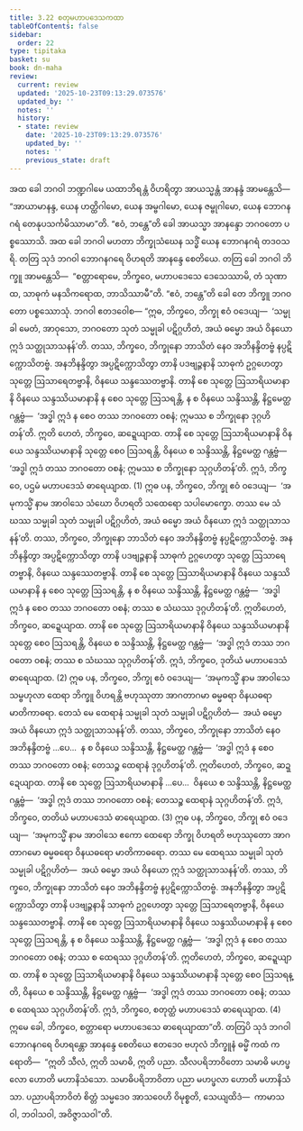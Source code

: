 ```yaml
---
title: 3.22 စတုမဟာပဒေသကထာ
tableOfContents: false
sidebar:
  order: 22
type: tipitaka
basket: su
book: dn-maha
review:
  current: review
  updated: '2025-10-23T09:13:29.073576'
  updated_by: ''
  notes: ''
  history:
  - state: review
    date: '2025-10-23T09:13:29.073576'
    updated_by: ''
    notes: ''
    previous_state: draft
---
```



<ReviewStatus review={frontmatter.review} showDetails={true} />

<HypothesisAnnotation frontmatter={frontmatter} />

<DynamicBreadcrumb />

<Division number="187" book="dn-maha" e="ch" v="7" p="102">

<Paragraph number="414" book="dn-maha">
အထ ခေါ ဘဂဝါ ဘဏ္ဍဂါမေ ယထာဘိရန္တံ ဝိဟရိတွာ အာယသ္မန္တံ အာနန္ဒံ အာမန္တေသိ—  “အာယာမာနန္ဒ, ယေန ဟတ္ထိဂါမော, ယေန အမ္ဗဂါမော, ယေန ဇမ္ဗုဂါမော, ယေန ဘောဂနဂရံ တေနုပသင်္ကမိဿာမာ”တိ. “ဧဝံ, ဘန္တေ”တိ ခေါ အာယသ္မာ အာနန္ဒော ဘဂဝတော ပစ္စဿောသိ. အထ ခေါ ဘဂဝါ မဟတာ ဘိက္ခုသံဃေန သဒ္ဓိံ ယေန ဘောဂနဂရံ တဒဝသရိ. တတြ သုဒံ ဘဂဝါ ဘောဂနဂရေ ဝိဟရတိ အာနန္ဒေ စေတိယေ. တတြ ခေါ ဘဂဝါ ဘိက္ခူ အာမန္တေသိ—  “စတ္တာရောမေ, ဘိက္ခဝေ, မဟာပဒေသေ ဒေသေဿာမိ, တံ သုဏာထ, သာဓုကံ မနသိကရောထ, ဘာသိဿာမီ”တိ. “ဧဝံ, ဘန္တေ”တိ ခေါ တေ ဘိက္ခူ ဘဂဝတော ပစ္စဿောသုံ. ဘဂဝါ ဧတဒဝေါစ—
</Paragraph>

</Division>
<Division number="188" book="dn-maha" e="ch" v="7" p="103">

<Paragraph number="415" book="dn-maha">
“ဣဓ, ဘိက္ခဝေ, ဘိက္ခု ဧဝံ ဝဒေယျ—  ‘သမ္မုခါ မေတံ, အာဝုသော, ဘဂဝတော သုတံ သမ္မုခါ ပဋိဂ္ဂဟိတံ, အယံ ဓမ္မော အယံ ဝိနယော ဣဒံ သတ္ထုသာသနန်’တိ. တဿ, ဘိက္ခဝေ, ဘိက္ခုနော ဘာသိတံ နေဝ အဘိနန္ဒိတဗ္ဗံ နပ္ပဋိက္ကောသိတဗ္ဗံ. အနဘိနန္ဒိတွာ အပ္ပဋိက္ကောသိတွာ တာနိ ပဒဗျဉ္ဇနာနိ သာဓုကံ ဥဂ္ဂဟေတွာ သုတ္တေ ဩသာရေတဗ္ဗာနိ, ဝိနယေ သန္ဒဿေတဗ္ဗာနိ. တာနိ စေ သုတ္တေ ဩသာရိယမာနာနိ ဝိနယေ သန္ဒဿိယမာနာနိ န စေဝ သုတ္တေ ဩသရန္တိ, န စ ဝိနယေ သန္ဒိဿန္တိ, နိဋ္ဌမေတ္ထ ဂန္တဗ္ဗံ—  ‘အဒ္ဓါ ဣဒံ န စေဝ တဿ ဘဂဝတော ဝစနံ; ဣမဿ စ ဘိက္ခုနော ဒုဂ္ဂဟိတန်’တိ. ဣတိ ဟေတံ, ဘိက္ခဝေ, ဆဍ္ဍေယျာထ. တာနိ စေ သုတ္တေ ဩသာရိယမာနာနိ ဝိနယေ သန္ဒဿိယမာနာနိ သုတ္တေ စေဝ ဩသရန္တိ, ဝိနယေ စ သန္ဒိဿန္တိ, နိဋ္ဌမေတ္ထ ဂန္တဗ္ဗံ—  ‘အဒ္ဓါ ဣဒံ တဿ ဘဂဝတော ဝစနံ; ဣမဿ စ ဘိက္ခုနော သုဂ္ဂဟိတန်’တိ. ဣဒံ, ဘိက္ခဝေ, ပဌမံ မဟာပဒေသံ ဓာရေယျာထ. (1)
</Paragraph>

<Paragraph number="416" book="dn-maha">
ဣဓ ပန, ဘိက္ခဝေ, ဘိက္ခု ဧဝံ ဝဒေယျ—  ‘အမုကသ္မိံ နာမ အာဝါသေ သံဃော ဝိဟရတိ သထေရော သပါမောက္ခော. တဿ မေ သံဃဿ သမ္မုခါ သုတံ သမ္မုခါ ပဋိဂ္ဂဟိတံ, အယံ ဓမ္မော အယံ ဝိနယော ဣဒံ သတ္ထုသာသနန်’တိ. တဿ, ဘိက္ခဝေ, ဘိက္ခုနော ဘာသိတံ နေဝ အဘိနန္ဒိတဗ္ဗံ နပ္ပဋိက္ကောသိတဗ္ဗံ. အနဘိနန္ဒိတွာ အပ္ပဋိက္ကောသိတွာ တာနိ ပဒဗျဉ္ဇနာနိ သာဓုကံ ဥဂ္ဂဟေတွာ သုတ္တေ ဩသာရေတဗ္ဗာနိ, ဝိနယေ သန္ဒဿေတဗ္ဗာနိ. တာနိ စေ သုတ္တေ ဩသာရိယမာနာနိ ဝိနယေ သန္ဒဿိယမာနာနိ န စေဝ သုတ္တေ ဩသရန္တိ, န စ ဝိနယေ သန္ဒိဿန္တိ, နိဋ္ဌမေတ္ထ ဂန္တဗ္ဗံ—  ‘အဒ္ဓါ ဣဒံ န စေဝ တဿ ဘဂဝတော ဝစနံ; တဿ စ သံဃဿ ဒုဂ္ဂဟိတန်’တိ. ဣတိဟေတံ, ဘိက္ခဝေ, ဆဍ္ဍေယျာထ. တာနိ စေ သုတ္တေ ဩသာရိယမာနာနိ ဝိနယေ သန္ဒဿိယမာနာနိ သုတ္တေ စေဝ ဩသရန္တိ, ဝိနယေ စ သန္ဒိဿန္တိ, နိဋ္ဌမေတ္ထ ဂန္တဗ္ဗံ—  ‘အဒ္ဓါ ဣဒံ တဿ ဘဂဝတော ဝစနံ; တဿ စ သံဃဿ သုဂ္ဂဟိတန်’တိ. ဣဒံ, ဘိက္ခဝေ, ဒုတိယံ မဟာပဒေသံ ဓာရေယျာထ. (2)
</Paragraph>

<Paragraph number="417" book="dn-maha">
ဣဓ ပန, ဘိက္ခဝေ, ဘိက္ခု ဧဝံ ဝဒေယျ—  ‘အမုကသ္မိံ နာမ အာဝါသေ သမ္ဗဟုလာ ထေရာ ဘိက္ခူ ဝိဟရန္တိ ဗဟုဿုတာ အာဂတာဂမာ ဓမ္မဓရာ ဝိနယဓရာ မာတိကာဓရာ. တေသံ မေ ထေရာနံ သမ္မုခါ သုတံ သမ္မုခါ ပဋိဂ္ဂဟိတံ—  အယံ ဓမ္မော အယံ ဝိနယော ဣဒံ သတ္ထုသာသနန်’တိ. တဿ, ဘိက္ခဝေ, ဘိက္ခုနော ဘာသိတံ နေဝ အဘိနန္ဒိတဗ္ဗံ …ပေ…  န စ ဝိနယေ သန္ဒိဿန္တိ, နိဋ္ဌမေတ္ထ ဂန္တဗ္ဗံ—  ‘အဒ္ဓါ ဣဒံ န စေဝ တဿ ဘဂဝတော ဝစနံ; တေသဉ္စ ထေရာနံ ဒုဂ္ဂဟိတန်’တိ. ဣတိဟေတံ, ဘိက္ခဝေ, ဆဍ္ဍေယျာထ. တာနိ စေ သုတ္တေ ဩသာရိယမာနာနိ …ပေ…  ဝိနယေ စ သန္ဒိဿန္တိ, နိဋ္ဌမေတ္ထ ဂန္တဗ္ဗံ—  ‘အဒ္ဓါ ဣဒံ တဿ ဘဂဝတော ဝစနံ; တေသဉ္စ ထေရာနံ သုဂ္ဂဟိတန်’တိ. ဣဒံ, ဘိက္ခဝေ, တတိယံ မဟာပဒေသံ ဓာရေယျာထ. (3)
</Paragraph>

<Paragraph number="418" book="dn-maha">
ဣဓ ပန, ဘိက္ခဝေ, ဘိက္ခု ဧဝံ ဝဒေယျ—  ‘အမုကသ္မိံ နာမ အာဝါသေ ဧကော ထေရော ဘိက္ခု ဝိဟရတိ ဗဟုဿုတော အာဂတာဂမော ဓမ္မဓရော ဝိနယဓရော မာတိကာဓရော. တဿ မေ ထေရဿ သမ္မုခါ သုတံ သမ္မုခါ ပဋိဂ္ဂဟိတံ—  အယံ ဓမ္မော အယံ ဝိနယော ဣဒံ သတ္ထုသာသနန်’တိ. တဿ, ဘိက္ခဝေ, ဘိက္ခုနော ဘာသိတံ နေဝ အဘိနန္ဒိတဗ္ဗံ နပ္ပဋိက္ကောသိတဗ္ဗံ. အနဘိနန္ဒိတွာ အပ္ပဋိက္ကောသိတွာ တာနိ ပဒဗျဉ္ဇနာနိ သာဓုကံ ဥဂ္ဂဟေတွာ သုတ္တေ ဩသာရေတဗ္ဗာနိ, ဝိနယေ သန္ဒဿေတဗ္ဗာနိ. တာနိ စေ သုတ္တေ ဩသာရိယမာနာနိ ဝိနယေ သန္ဒဿိယမာနာနိ န စေဝ သုတ္တေ ဩသရန္တိ, န စ ဝိနယေ သန္ဒိဿန္တိ, နိဋ္ဌမေတ္ထ ဂန္တဗ္ဗံ—  ‘အဒ္ဓါ ဣဒံ န စေဝ တဿ ဘဂဝတော ဝစနံ; တဿ စ ထေရဿ ဒုဂ္ဂဟိတန်’တိ. ဣတိဟေတံ, ဘိက္ခဝေ, ဆဍ္ဍေယျာထ. တာနိ စ သုတ္တေ ဩသာရိယမာနာနိ ဝိနယေ သန္ဒဿိယမာနာနိ သုတ္တေ စေဝ ဩသရန္တိ, ဝိနယေ စ သန္ဒိဿန္တိ, နိဋ္ဌမေတ္ထ ဂန္တဗ္ဗံ—  ‘အဒ္ဓါ ဣဒံ တဿ ဘဂဝတော ဝစနံ; တဿ စ ထေရဿ သုဂ္ဂဟိတန်’တိ. ဣဒံ, ဘိက္ခဝေ, စတုတ္ထံ မဟာပဒေသံ ဓာရေယျာထ. (4) ဣမေ ခေါ, ဘိက္ခဝေ, စတ္တာရော မဟာပဒေသေ ဓာရေယျာထာ”တိ.
</Paragraph>

<Paragraph number="419" book="dn-maha">
တတြပိ သုဒံ ဘဂဝါ ဘောဂနဂရေ ဝိဟရန္တော အာနန္ဒေ စေတိယေ ဧတဒေဝ ဗဟုလံ ဘိက္ခူနံ ဓမ္မိံ ကထံ ကရောတိ—  “ဣတိ သီလံ, ဣတိ သမာဓိ, ဣတိ ပညာ. သီလပရိဘာဝိတော သမာဓိ မဟပ္ဖလော ဟောတိ မဟာနိသံသော. သမာဓိပရိဘာဝိတာ ပညာ မဟပ္ဖလာ ဟောတိ မဟာနိသံသာ. ပညာပရိဘာဝိတံ စိတ္တံ သမ္မဒေဝ အာသဝေဟိ ဝိမုစ္စတိ, သေယျထိဒံ—  ကာမာသဝါ, ဘဝါသဝါ, အဝိဇ္ဇာသဝါ”တိ.
</Paragraph>
</Division>